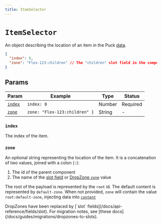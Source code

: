 ```yaml
---
title: ItemSelector
---
```



# `ItemSelector`

An object describing the location of an item in the Puck [data](data).

```json showLineNumbers copy
{
  "index": 0,
  "zone": "Flex-123:children" // The "children" slot field in the component with id "Flex-123"
}
```

## Params

| Param             | Example                       | Type   | Status   |
| ----------------- | ----------------------------- | ------ | -------- |
| [`index`](#index) | `index: 0`                    | Number | Required |
| [`zone`](#zone)   | `zone: "Flex-123:children" }` | String | -        |

### `index`

The index of the item.

### `zone`

An optional string representing the location of the item. It is a concatenation of two values, joined with a colon (`:`):

1. The id of the parent component
2. The name of the [slot field](/docs/api-reference/fields/slot) or [DropZone `zone`](/docs/api-reference/components/drop-zone#zone) value

The root of the payload is represented by the `root` id. The default content is represented by `default-zone`. When not provided, `zone` will contain the value `root:default-zone`, injecting data into [`content`](/docs/api-reference/data-model/data#content)

<Callout>
  DropZones have been replaced by [`slot`
  fields](/docs/api-reference/fields/slot). For migration notes, see [these
  docs](/docs/guides/migrations/dropzones-to-slots).
</Callout>
